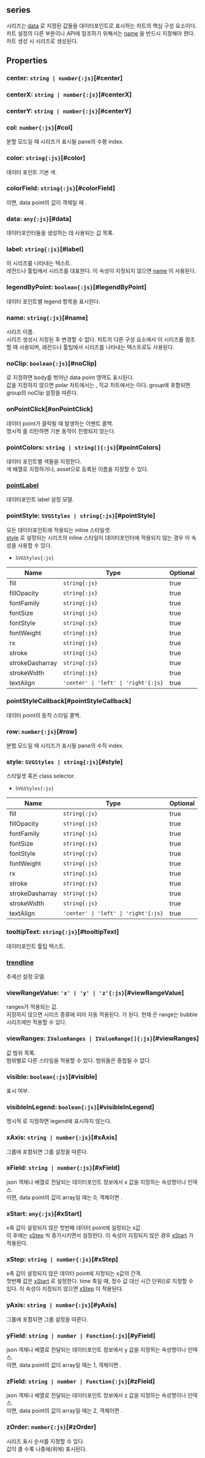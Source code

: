 ## **series**
시리즈는 [data](#data) 로 지정된 값들을 데이터포인트로 표시하는 차트의 핵심 구성 요소이다.<br/>
차트 설정의 다른 부분이나 API에 참조하기 위해서는 [name](#name) 을 반드시 지정해야 햔다.
차트 생성 시 **<Content type="expression" value="'type'**을 지정하지 않으면 **'bar'"></Content>** 시리즈로 생성된다.
## Properties

### center: `string | number{:js}`[#center]
<DefaultValue value="undefined" contents=""></DefaultValue>
### centerX: `string | number{:js}`[#centerX]
<DefaultValue value="undefined" contents=""></DefaultValue>
### centerY: `string | number{:js}`[#centerY]
<DefaultValue value="undefined" contents=""></DefaultValue>
### col: `number{:js}`[#col]
분할 모드일 때 시리즈가 표시될 pane의 수평 index.  
<DefaultValue value="undefined" contents=""></DefaultValue>
### color: `string{:js}`[#color]
데이터 포인트 기본 색.  
<DefaultValue value="undefined" contents=""></DefaultValue>
### colorField: `string{:js}`[#colorField]
<Content type="keyword" value="undefined"></Content>이면, data point의 값이 객체일 때 <Content type="expression" value="'color'"></Content>.  
<DefaultValue value="undefined" contents=""></DefaultValue>
### data: `any{:js}`[#data]
데이터포인터들을 생성하는 데 사용되는 값 목록.  
<DefaultValue value="undefined" contents=""></DefaultValue>
### label: `string{:js}`[#label]
이 시리즈를 나타내는 텍스트.<br/>
레전드나 툴팁에서 시리즈를 대표한다.
이 속성이 지정되지 않으면 [name](#name) 이 사용된다.  
<DefaultValue value="undefined" contents=""></DefaultValue>
### legendByPoint: `boolean{:js}`[#legendByPoint]
데이터 포인트별 legend 항목을 표시한다.  
<DefaultValue value="false" contents=""></DefaultValue>
### name: `string{:js}`[#name]
시리즈 이름.<br/>
시리즈 생성시 지정된 후 변경할 수 없다.
차트의 다른 구성 요소에서 이 시리즈를 참조할 때 사용되며,
레전드나 툴팁에서 시리즈를 나타내는 텍스트로도 사용된다.  
<DefaultValue value="undefined" contents=""></DefaultValue>
### noClip: `boolean{:js}`[#noClip]
<Content type="keyword" value="true"></Content>로 지정하면 body를 벗어난 data point 영역도 표시된다.<br/>
값을 지정하지 않으면 polar 차트에서는 <Content type="keyword" value="true"></Content>, 직교 차트에서는 <Content type="keyword" value="false"></Content>이다.
group에 포함되면 group의 noClip 설정을 따른다.  
<DefaultValue value="undefined" contents=""></DefaultValue>
### onPointClick[#onPointClick]
데이터 point가 클릭될 때 발생하는 이벤트 콜백.<br/>
명시적 <Content type="keyword" value="true"></Content>를 리턴하면 기본 동작이 진행되지 않는다.  
<DefaultValue value="undefined" contents=""></DefaultValue>
### pointColors: `string | string[]{:js}`[#pointColors]
데이터 포인트별 색들을 지정한다.<br/>
색 배열로 지정하거나, <Content type="expression" value="'colors'"></Content> asset으로 등록된 이름을 지정할 수 있다.  
<DefaultValue value="undefined" contents=""></DefaultValue>
### [pointLabel](./series/pointLabel)
데이터포인트 label 설정 모델.  
<DefaultValue value="undefined" contents=""></DefaultValue>
### pointStyle: `SVGStyles | string{:js}`[#pointStyle]
모든 데이터포인트에 적용되는 inline 스타일셋.<br/> [style](/config/config/series#style) 로 설정되는 시리즈의 inline 스타일이
데이터포인터에 적용되지 않는 경우 이 속성을 사용할 수 있다.  
- `SVGStyles{:js}` 

| Name | Type | Optional |  
| ----- | ----- | ----- |  
| fill | `string{:js}` | true |  
| fillOpacity | `string{:js}` | true |  
| fontFamily | `string{:js}` | true |  
| fontSize | `string{:js}` | true |  
| fontStyle | `string{:js}` | true |  
| fontWeight | `string{:js}` | true |  
| rx | `string{:js}` | true |  
| stroke | `string{:js}` | true |  
| strokeDasharray | `string{:js}` | true |  
| strokeWidth | `string{:js}` | true |  
| textAlign | `'center' \| 'left' \| 'right'{:js}` | true |<DefaultValue value="undefined" contents=""></DefaultValue>
### pointStyleCallback[#pointStyleCallback]
데이터 point의 동적 스타일 콜백.  
<DefaultValue value="undefined" contents=""></DefaultValue>
### row: `number{:js}`[#row]
분할 모드일 때 시리즈가 표시될 pane의 수직 index.  
<DefaultValue value="undefined" contents=""></DefaultValue>
### style: `SVGStyles | string{:js}`[#style]
스타일셋 혹은 class selector.  
- `SVGStyles{:js}` 

| Name | Type | Optional |  
| ----- | ----- | ----- |  
| fill | `string{:js}` | true |  
| fillOpacity | `string{:js}` | true |  
| fontFamily | `string{:js}` | true |  
| fontSize | `string{:js}` | true |  
| fontStyle | `string{:js}` | true |  
| fontWeight | `string{:js}` | true |  
| rx | `string{:js}` | true |  
| stroke | `string{:js}` | true |  
| strokeDasharray | `string{:js}` | true |  
| strokeWidth | `string{:js}` | true |  
| textAlign | `'center' \| 'left' \| 'right'{:js}` | true |<DefaultValue value="undefined" contents=""></DefaultValue>
### tooltipText: `string{:js}`[#tooltipText]
데이터포인트 툴팁 텍스트.  
<DefaultValue value="'<b>${name}</b><br>${series}:<b>" contents="${yValue}</b>'"></DefaultValue>
### [trendline](./series/trendline)
추세선 설정 모델.  
<DefaultValue value="undefined" contents=""></DefaultValue>
### viewRangeValue: `'x' | 'y' | 'z'{:js}`[#viewRangeValue]
ranges가 적용되는 값.<br/>
지정하지 않으면 시리즈 종류에 띠라 자동 적용된다.
<Content type="expression" value="'line' 시리즈 계열은 'x', 나머지는 'y'"></Content>가 된다.
현재 <Content type="expression" value="'z'"></Content>은 range는 bubble 시리즈에만 적용할 수 있다.  
<DefaultValue value="undefined" contents=""></DefaultValue>
### viewRanges: `IValueRanges | IValueRange[]{:js}`[#viewRanges]
값 범위 목록.<br/>
범위별로 다른 스타일을 적용할 수 있다.
범위들은 중첩될 수 없다.  
<DefaultValue value="undefined" contents=""></DefaultValue>
### visible: `boolean{:js}`[#visible]
표시 여부.  
<DefaultValue value="true" contents=""></DefaultValue>
### visibleInLegend: `boolean{:js}`[#visibleInLegend]
명시적 <Content type="keyword" value="false"></Content>로 지정하면 legend에 표시하지 않는다.  
<DefaultValue value="true" contents=""></DefaultValue>
### xAxis: `string | number{:js}`[#xAxis]
그룹에 포함되면 그룹 설정을 따른다.  
<DefaultValue value="undefined" contents=""></DefaultValue>
### xField: `string | number{:js}`[#xField]
json 객체나 배열로 전달되는 데이터포인트 정보에서 x 값을 지정하는 속성명이나 인덱스.<br/>
<Content type="keyword" value="undefined"></Content>이면, data point의 값이 array일 때는 0, 객체이면 <Content type="expression" value="'x'"></Content>.  
<DefaultValue value="undefined" contents=""></DefaultValue>
### xStart: `any{:js}`[#xStart]
x축 값이 설정되지 않은 첫번째 데이터 point에 설정되는 x값.<br/>
이 후에는 [xStep](#xstep) 씩 증가시키면서 설정한다.
이 속성이 지징되지 않은 경우 [xStart](/config/config/options#xstart) 가 적용된다.  
<DefaultValue value="undefined" contents=""></DefaultValue>
### xStep: `string | number{:js}`[#xStep]
x축 값이 설정되지 않은 데이터 point에 지정되는 x값의 간격.<br/>
첫번째 값은 [xStart](#xstart) 로 설정한다.
time 축일 때, 정수 값 대신 시간 단위(<Content type="expression" value="'y', 'm', 'w', 'd', 'h', 'n', 's'"></Content>)로 지정할 수 있다.
이 속성이 지정되지 않으면 [xStep](/config/config/options#xstep) 이 적용된다.  
<DefaultValue value="undefined" contents=""></DefaultValue>
### yAxis: `string | number{:js}`[#yAxis]
그룹에 포함되면 그룹 설정을 따른다.  
<DefaultValue value="undefined" contents=""></DefaultValue>
### yField: `string | number | Function{:js}`[#yField]
json 객체나 배열로 전달되는 데이터포인트 정보에서 y 값을 지정하는 속성명이나 인덱스.<br/>
<Content type="keyword" value="undefined"></Content>이면, data point의 값이 array일 때는 1, 객체이면 <Content type="expression" value="'y'"></Content>.  
<DefaultValue value="undefined" contents=""></DefaultValue>
### zField: `string | number | Function{:js}`[#zField]
json 객체나 배열로 전달되는 데이터포인트 정보에서 z 값을 지정하는 속성명이나 인덱스.<br/>
<Content type="keyword" value="undefined"></Content>이면, data point의 값이 array일 때는 2, 객체이면 <Content type="expression" value="'z'"></Content>.  
<DefaultValue value="undefined" contents=""></DefaultValue>
### zOrder: `number{:js}`[#zOrder]
시리즈 표시 순서를 지정할 수 있다.<br/>
값이 클 수록 나중에(위에) 표시된다.  
<DefaultValue value="0" contents=""></DefaultValue>